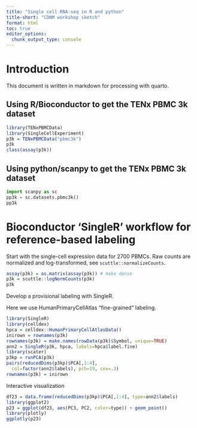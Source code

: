 ```yaml
---
title: "Single cell RNA-seq in R and python"
title-short: "CDNM workshop sketch"
format: html
toc: true
editor_options: 
  chunk_output_type: console
---
```


# Introduction

This document is written in markdown for processing
with quarto.

## Using R/Bioconductor to get the TENx PBMC 3k dataset
```r
library(TENxPBMCData)
library(SingleCellExperiment)
p3k = TENxPBMCData("pbmc3k")
p3k
class(assay(p3k))
```

## Using python/scanpy to get the TENx PBMC 3k dataset

```python
import scanpy as sc
pp3k = sc.datasets.pbmc3k()
pp3k
```

# Bioconductor 'SingleR' workflow for reference-based labeling

Start with the single-cell expression data for 2700
PBMCs.  Raw counts are normalized and log-transformed,
see `scuttle::normalizeCounts`.

```r
assay(p3k) = as.matrix(assay(p3k)) # make dense
p3k = scuttle::logNormCounts(p3k)
p3k
```

Develop a provisional labeling with SingleR.


Here we use HumanPrimaryCellAtlas "fine-grained"
labeling.

```r
library(SingleR)
library(celldex)
hpca = celldex::HumanPrimaryCellAtlasData()
inirown = rownames(p3k)
rownames(p3k) = make.names(rowData(p3k)$Symbol, unique=TRUE)
ann2 = SingleR(p3k, hpca, labels=hpca$label.fine)
library(scater)
p3kp = runPCA(p3k)
pairs(reducedDims(p3kp)$PCA[,1:4],
  col=factor(ann2$labels), pch=19, cex=.3)
rownames(p3k) = inirown
```

Interactive visualization

```r
df23 = data.frame(reducedDims(p3kp)$PCA[,1:4], type=ann2$labels)
library(ggplot2)
p23 = ggplot(df23, aes(PC3, PC2, color=type)) + geom_point()
library(plotly)
ggplotly(p23)
```
